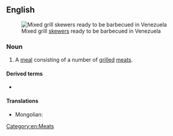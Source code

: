 ==English==
{{wikipedia}}
[[File:PinchosAmericanos.jpg|thumb|Mixed grill [[skewer]]s ready to be barbecued in Venezuela]]

===Noun===
{{en-noun}}

# A [[meal]] consisting of a number of [[grilled]] [[meats]].

====Derived terms====
* {{l|en|Jerusalem mixed grill}}

====Translations====
{{trans-top}}
* Mongolian: {{t|mn|холимог хуурга|sc=Cyrl}}
{{trans-mid}}
{{trans-bottom}}

[[Category:en:Meats]]